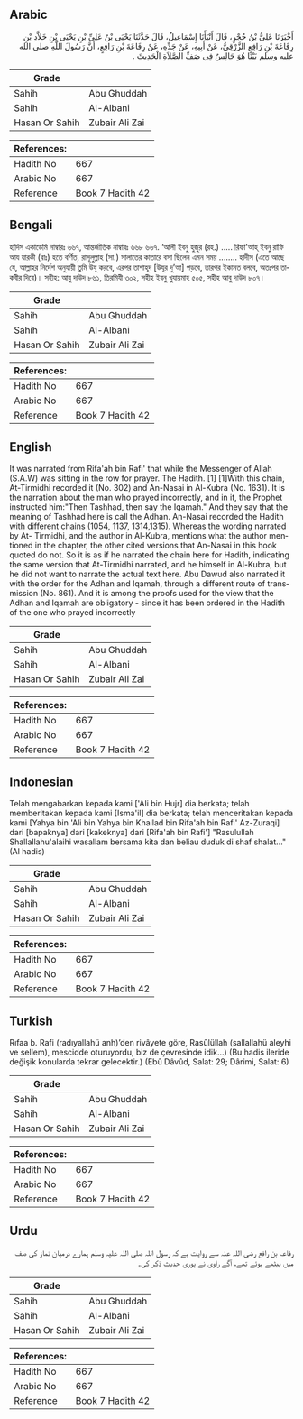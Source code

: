 ## Arabic


<div dir="rtl" lang="ar" style={{fontSize:'larger',backgroundColor:'#f8f9fa',padding:20}}>
أَخْبَرَنَا عَلِيُّ بْنُ حُجْرٍ، قَالَ أَنْبَأَنَا إِسْمَاعِيلُ، قَالَ حَدَّثَنَا يَحْيَى بْنُ عَلِيِّ بْنِ يَحْيَى بْنِ خَلاَّدِ بْنِ رِفَاعَةَ بْنِ رَافِعٍ الزَّرْقِيُّ، عَنْ أَبِيهِ، عَنْ جَدِّهِ، عَنْ رِفَاعَةَ بْنِ رَافِعٍ، أَنَّ رَسُولَ اللَّهِ صلى الله عليه وسلم بَيْنَا هُوَ جَالِسٌ فِي صَفِّ الصَّلاَةِ الْحَدِيثَ ‏.‏
</div>
<div style={{backgroundColor:'#f8f9fa',padding:20, marginBottom: 10}}><table> <thead> <tr> <th>Grade</th> <th></th> </tr> </thead> <tbody> <tr><td>Sahih</td><td>Abu Ghuddah</td></tr><tr><td>Sahih</td><td>Al-Albani</td></tr><tr><td>Hasan Or Sahih</td><td>Zubair Ali Zai</td></tr></tbody></table><table> <thead> <tr> <th>References:</th> <th></th> </tr> </thead> <tbody><tr><td>Hadith No</td><td>667</td></tr><tr><td>Arabic No</td><td>667</td></tr><tr><td>Reference</td><td>Book 7 Hadith 42</td></tr></tbody></table></div>

## Bengali


<div dir="ltr" lang="bn" style={{fontSize:'larger',backgroundColor:'#f8f9fa',padding:20}}>
হাদিস একাডেমি নাম্বারঃ ৬৬৭, আন্তর্জাতিক নাম্বারঃ ৬৬৮ ৬৬৭. ‘আলী ইবনু হুজুর (রহ.) ..... রিফা'আহ্ ইবনু রাফি আয যারকী (রাঃ) হতে বর্ণিত, রাসূলুল্লাহ (সা.) সালাতের কাতারে বসা ছিলেন এমন সময় ........ হাদীস (এতে আছে যে, আল্লাহর নির্দেশ অনুযায়ী তুমি উযূ করবে, এরপর তাশাহূদ [উযূর দু’আ] পড়বে, তারপর ইকামত বলবে, অতঃপর তাকবীর দিবে)। সহীহ: আবু দাউদ ৮৬১, তিরমিযী ৩০২, সহীহ ইবনু খুযায়মাহ ৫০৫, সহীহ আবু দাউদ ৮০৭।
</div>
<div style={{backgroundColor:'#f8f9fa',padding:20, marginBottom: 10}}><table> <thead> <tr> <th>Grade</th> <th></th> </tr> </thead> <tbody> <tr><td>Sahih</td><td>Abu Ghuddah</td></tr><tr><td>Sahih</td><td>Al-Albani</td></tr><tr><td>Hasan Or Sahih</td><td>Zubair Ali Zai</td></tr></tbody></table><table> <thead> <tr> <th>References:</th> <th></th> </tr> </thead> <tbody><tr><td>Hadith No</td><td>667</td></tr><tr><td>Arabic No</td><td>667</td></tr><tr><td>Reference</td><td>Book 7 Hadith 42</td></tr></tbody></table></div>

## English


<div dir="ltr" lang="en" style={{fontSize:'larger',backgroundColor:'#f8f9fa',padding:20}}>
It was narrated from Rifa'ah bin Rafi' that while the Messenger of Allah (S.A.W) was sitting in the row for prayer. The Hadith. [1] [1]With this chain, At-Tirmidhi recorded it (No. 302) and An-Nasai in Al-Kubra (No. 1631). It is the narration about the man who prayed incorrectly, and in it, the Prophet instructed him:"Then Tashhad, then say the Iqamah." And they say that the meaning of Tashhad here is call the Adhan. An-Nasai recorded the Hadith with different chains (1054, 1137, 1314,1315). Whereas the wording narrated by At- Tirmidhi, and the author in Al-Kubra, mentions what the author mentioned in the chapter, the other cited versions that An-Nasai in this hook quoted do not. So it is as if he narrated the chain here for Hadith, indicating the same version that At-Tirmidhi narrated, and he himself in Al-Kubra, but he did not want to narrate the actual text here. Abu Dawud also narrated it with the order for the Adhan and Iqamah, through a different route of transmission (No. 861). And it is among the proofs used for the view that the Adhan and Iqamah are obligatory - since it has been ordered in the Hadith of the one who prayed incorrectly
</div>
<div style={{backgroundColor:'#f8f9fa',padding:20, marginBottom: 10}}><table> <thead> <tr> <th>Grade</th> <th></th> </tr> </thead> <tbody> <tr><td>Sahih</td><td>Abu Ghuddah</td></tr><tr><td>Sahih</td><td>Al-Albani</td></tr><tr><td>Hasan Or Sahih</td><td>Zubair Ali Zai</td></tr></tbody></table><table> <thead> <tr> <th>References:</th> <th></th> </tr> </thead> <tbody><tr><td>Hadith No</td><td>667</td></tr><tr><td>Arabic No</td><td>667</td></tr><tr><td>Reference</td><td>Book 7 Hadith 42</td></tr></tbody></table></div>

## Indonesian


<div dir="ltr" lang="id" style={{fontSize:'larger',backgroundColor:'#f8f9fa',padding:20}}>
Telah mengabarkan kepada kami ['Ali bin Hujr] dia berkata; telah memberitakan kepada kami [Isma'il] dia berkata; telah menceritakan kepada kami [Yahya bin 'Ali bin Yahya bin Khallad bin Rifa'ah bin Rafi' Az-Zuraqi] dari [bapaknya] dari [kakeknya] dari [Rifa'ah bin Rafi'] "Rasulullah Shallallahu'alaihi wasallam bersama kita dan beliau duduk di shaf shalat…" (Al hadis)
</div>
<div style={{backgroundColor:'#f8f9fa',padding:20, marginBottom: 10}}><table> <thead> <tr> <th>Grade</th> <th></th> </tr> </thead> <tbody> <tr><td>Sahih</td><td>Abu Ghuddah</td></tr><tr><td>Sahih</td><td>Al-Albani</td></tr><tr><td>Hasan Or Sahih</td><td>Zubair Ali Zai</td></tr></tbody></table><table> <thead> <tr> <th>References:</th> <th></th> </tr> </thead> <tbody><tr><td>Hadith No</td><td>667</td></tr><tr><td>Arabic No</td><td>667</td></tr><tr><td>Reference</td><td>Book 7 Hadith 42</td></tr></tbody></table></div>

## Turkish


<div dir="ltr" lang="tr" style={{fontSize:'larger',backgroundColor:'#f8f9fa',padding:20}}>
Rıfaa b. Rafi (radıyallahü anh)’den rivâyete göre, Rasûlüllah (sallallahü aleyhi ve sellem), mescidde oturuyordu, biz de çevresinde idik…) (Bu hadis ileride değişik konularda tekrar gelecektir.) (Ebû Dâvûd, Salat: 29; Dârimi, Salat: 6)
</div>
<div style={{backgroundColor:'#f8f9fa',padding:20, marginBottom: 10}}><table> <thead> <tr> <th>Grade</th> <th></th> </tr> </thead> <tbody> <tr><td>Sahih</td><td>Abu Ghuddah</td></tr><tr><td>Sahih</td><td>Al-Albani</td></tr><tr><td>Hasan Or Sahih</td><td>Zubair Ali Zai</td></tr></tbody></table><table> <thead> <tr> <th>References:</th> <th></th> </tr> </thead> <tbody><tr><td>Hadith No</td><td>667</td></tr><tr><td>Arabic No</td><td>667</td></tr><tr><td>Reference</td><td>Book 7 Hadith 42</td></tr></tbody></table></div>

## Urdu


<div dir="rtl" lang="ur" style={{fontSize:'larger',backgroundColor:'#f8f9fa',padding:20}}>
رفاعہ بن رافع رضی اللہ عنہ سے روایت ہے کہ رسول اللہ صلی اللہ علیہ وسلم ہمارے درمیان نماز کی صف میں بیٹھے ہوئے تھے، آگے راوی نے پوری حدیث ذکر کی۔
</div>
<div style={{backgroundColor:'#f8f9fa',padding:20, marginBottom: 10}}><table> <thead> <tr> <th>Grade</th> <th></th> </tr> </thead> <tbody> <tr><td>Sahih</td><td>Abu Ghuddah</td></tr><tr><td>Sahih</td><td>Al-Albani</td></tr><tr><td>Hasan Or Sahih</td><td>Zubair Ali Zai</td></tr></tbody></table><table> <thead> <tr> <th>References:</th> <th></th> </tr> </thead> <tbody><tr><td>Hadith No</td><td>667</td></tr><tr><td>Arabic No</td><td>667</td></tr><tr><td>Reference</td><td>Book 7 Hadith 42</td></tr></tbody></table></div>